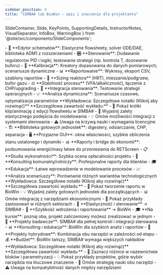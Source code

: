 ```yaml
---
sidebar_position: 4
title: "SIMBA# lub BioWin – opis i znaczenie dla projektanta"
---
```


  SlideContainer, 
  Slide, 
  KeyPoints, 
  SupportingDetails, 
  InstructorNotes,
  VisualSeparator,
  InfoBox,
  WarningBox
} from '@site/src/components/SlideComponents';

<SlideContainer>

<Slide title="🔬 SIMBA# – dlaczego warto znać" type="info">

<KeyPoints title="🏗️ Architektura i możliwości">
- 🎨 **Edytor schematów**: Elastyczne flowsheety, solver ODE/DAE, biblioteka ADM1 z rozszerzeniami
- 🎛️ **Sterowanie**: Dodawanie regulatorów PID i logiki, testowanie strategii (np. kontrola T, dozowanie buforu)
- 🎯 **Kalibracja**: Kreatory dopasowania do danych pomiarowych; scenariusze dynamiczne
- 📊 **Raportowanie**: Wykresy, eksport CSV, szablony raportów
</KeyPoints>

<SupportingDetails title="🔧 Zastosowania w projektowaniu">
- 📏 **Sizing reaktora** (HRT), mieszanie/podgrzew, bufor gazu
- ⚖️ **Stabilność procesu** (VFA/alkaliczność), łączenie z CHP/upgrading
- 🔄 **Integracja sterowania**: Testowanie strategii operacyjnych
- 📈 **Analiza dynamiczna**: Scenariusze czasowe, optymalizacja parametrów
</SupportingDetails>

<InstructorNotes>
**Wykładowca: Szczegółowe notatki (Kliknij aby rozwinąć)**
**Szczegółowa zawartość wykładu:**
- 🎨 Pokaż krótki klip/animację z edycji flowsheetu w SIMBA#
- 🔧 Wyjaśnij zalety elastycznego podejścia do modelowania
- 💡 Omów możliwości integracji z systemami sterowania
- ⚠️ Uwaga na krzywą nauki i wymagania licencyjne
</InstructorNotes>

</Slide>

<VisualSeparator type="technical" />

<Slide title="🚀 BioWin – kiedy jest najlepszy" type="tip">

<KeyPoints title="⚡ Szybki start">
- 🏗️ **Biblioteka gotowych jednostek**: digestery, odsiarczanie, CHP, separacja
- 🖥️ **Przyjazne GUI**: okna właściwości, szybkie obliczenia stanu ustalonego i dynamiki
- 📊 **Raporty i bridge do ekonomii**: podsumowania energii/masy łatwe do przeniesienia do RETScreen
</KeyPoints>

<SupportingDetails title="🎯 Typowe zastosowania">
- 📋 **Studia wykonalności**: Szybka ocena opłacalności projektu
- 🏢 **Konsulting komunalny/rolniczy**: Profesjonalne raporty dla klientów
- 🎓 **Edukacja**: Łatwe wprowadzenie w modelowanie procesów
- 📈 **Analiza scenariuszy**: Porównanie różnych wariantów technologicznych
</SupportingDetails>

<InstructorNotes>
**Wykładowca: Szczegółowe notatki (Kliknij aby rozwinąć)**
**Szczegółowa zawartość wykładu:**
- 🚀 Pokaż tworzenie raportu w BioWin
- 💡 Wyjaśnij zalety gotowych jednostek dla początkujących
- 📊 Omów integrację z narzędziami ekonomicznymi
- 🎯 Pokaż przykłady zastosowań w różnych sektorach
</InstructorNotes>

</Slide>

<VisualSeparator type="data" />

<Slide title="⚖️ SIMBA# vs. BioWin – podsumowanie wyboru" type="success">

<KeyPoints title="🎯 Kryteria wyboru">
- 🔧 **Elastyczność i sterowanie** → SIMBA#
- 🚀 **Szybkość wdrożenia i raportowania** → BioWin
- 🎓 **Na kursie**: poznaj oba, projekt zaliczeniowy możesz zrealizować w jednym
</KeyPoints>

<SupportingDetails title="💡 Rekomendacje">
- 🔬 **Projekty badawcze**: SIMBA# dla pełnej kontroli i integracji sterowania
- 📊 **Konsulting i edukacja**: BioWin dla szybkich analiz i raportów
- 🔄 **Projekty hybrydowe**: Kombinacja obu narzędzi w zależności od etapu
- 💰 **Budżet**: BioWin tańszy, SIMBA# wymaga większych nakładów
</SupportingDetails>

<InstructorNotes>
**Wykładowca: Szczegółowe notatki (Kliknij aby rozwinąć)**
**Szczegółowa zawartość wykładu:**
- 🔧 Zaznacz różnice w nazewnictwie bloków i parametryzacji
- 💡 Pokaż przykłady projektów, gdzie wybór narzędzia ma kluczowe znaczenie
- 🎯 Omów strategię nauki obu narzędzi
- ⚠️ Uwaga na kompatybilność danych między narzędziami
</InstructorNotes>

</Slide>

<VisualSeparator type="energy" />

</SlideContainer>

